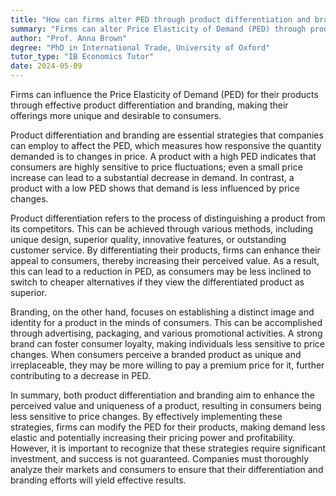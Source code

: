 ```yaml
---
title: "How can firms alter PED through product differentiation and branding?"
summary: "Firms can alter Price Elasticity of Demand (PED) through product differentiation and branding by making their products more unique and desirable."
author: "Prof. Anna Brown"
degree: "PhD in International Trade, University of Oxford"
tutor_type: "IB Economics Tutor"
date: 2024-05-09
---
```


Firms can influence the Price Elasticity of Demand (PED) for their products through effective product differentiation and branding, making their offerings more unique and desirable to consumers.

Product differentiation and branding are essential strategies that companies can employ to affect the PED, which measures how responsive the quantity demanded is to changes in price. A product with a high PED indicates that consumers are highly sensitive to price fluctuations; even a small price increase can lead to a substantial decrease in demand. In contrast, a product with a low PED shows that demand is less influenced by price changes.

Product differentiation refers to the process of distinguishing a product from its competitors. This can be achieved through various methods, including unique design, superior quality, innovative features, or outstanding customer service. By differentiating their products, firms can enhance their appeal to consumers, thereby increasing their perceived value. As a result, this can lead to a reduction in PED, as consumers may be less inclined to switch to cheaper alternatives if they view the differentiated product as superior.

Branding, on the other hand, focuses on establishing a distinct image and identity for a product in the minds of consumers. This can be accomplished through advertising, packaging, and various promotional activities. A strong brand can foster consumer loyalty, making individuals less sensitive to price changes. When consumers perceive a branded product as unique and irreplaceable, they may be more willing to pay a premium price for it, further contributing to a decrease in PED.

In summary, both product differentiation and branding aim to enhance the perceived value and uniqueness of a product, resulting in consumers being less sensitive to price changes. By effectively implementing these strategies, firms can modify the PED for their products, making demand less elastic and potentially increasing their pricing power and profitability. However, it is important to recognize that these strategies require significant investment, and success is not guaranteed. Companies must thoroughly analyze their markets and consumers to ensure that their differentiation and branding efforts will yield effective results.
    